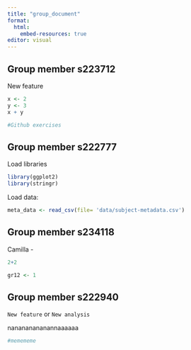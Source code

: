 ```yaml
---
title: "group_document"
format:
  html:
    embed-resources: true
editor: visual
---
```


## Group member s223712
New feature
```r
x <- 2
y <- 3
x + y
```
```r
#Github exercises 
```

## Group member s222777

Load libraries

```r
library(ggplot2)
library(stringr)
```

Load data:

```r

meta_data <- read_csv(file= 'data/subject-metadata.csv')

```

## Group member s234118

Camilla -

```r
2+2

gr12 <- 1
```

## Group member s222940

`New feature` or `New analysis`

nanananananannaaaaaa

```r
#memememe
```

